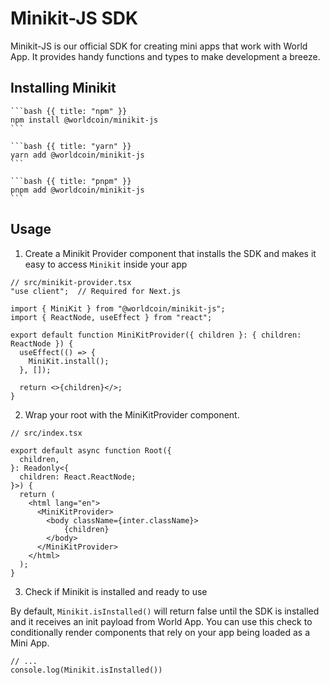 # Minikit-JS SDK
Minikit-JS is our official SDK for creating mini apps that work with World App. It provides handy functions and types to make development a breeze.

## Installing Minikit


<CodeGroup title="Install Minikit">

    ```bash {{ title: "npm" }}
    npm install @worldcoin/minikit-js
    ```

    ```bash {{ title: "yarn" }}
    yarn add @worldcoin/minikit-js
    ```

    ```bash {{ title: "pnpm" }}
    pnpm add @worldcoin/minikit-js
    ```

</CodeGroup>

## Usage

1. Create a Minikit Provider component that installs the SDK and makes it easy to access `Minikit` inside your app
```tsx
// src/minikit-provider.tsx
"use client";  // Required for Next.js

import { MiniKit } from "@worldcoin/minikit-js";
import { ReactNode, useEffect } from "react";

export default function MiniKitProvider({ children }: { children: ReactNode }) {
  useEffect(() => {
    MiniKit.install();
  }, []);

  return <>{children}</>;
}
```


2. Wrap your root with the MiniKitProvider component.
```tsx
// src/index.tsx

export default async function Root({
  children,
}: Readonly<{
  children: React.ReactNode;
}>) {
  return (
    <html lang="en">
      <MiniKitProvider>
        <body className={inter.className}>
	        {children}
        </body>
      </MiniKitProvider>
    </html>
  );
}
```

3. Check if Minikit is installed and ready to use

By default, `Minikit.isInstalled()` will return false until the SDK is installed and it receives an init payload from World App. You can use this check to conditionally render components that rely on your app being loaded as a Mini App.
```tsx
// ...
console.log(Minikit.isInstalled())
```